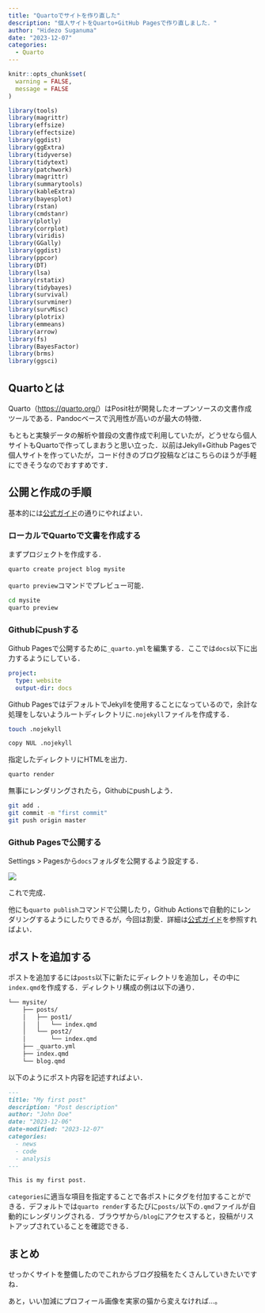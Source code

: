 ```yaml
---
title: "Quartoでサイトを作り直した"
description: "個人サイトをQuarto+GitHub Pagesで作り直しました．"
author: "Hidezo Suganuma"
date: "2023-12-07"
categories:
  - Quarto
---
```


```r
knitr::opts_chunk$set(
  warning = FALSE,
  message = FALSE
)

library(tools)
library(magrittr)
library(effsize)
library(effectsize)
library(ggdist)
library(ggExtra)
library(tidyverse)
library(tidytext)
library(patchwork)
library(magrittr)
library(summarytools)
library(kableExtra)
library(bayesplot)
library(rstan)
library(cmdstanr)
library(plotly)
library(corrplot)
library(viridis)
library(GGally)
library(ggdist)
library(ppcor)
library(DT)
library(lsa)
library(rstatix)
library(tidybayes)
library(survival)
library(survminer)
library(survMisc)
library(plotrix)
library(emmeans)
library(arrow)
library(fs)
library(BayesFactor)
library(brms)
library(ggsci)

```

## Quartoとは

Quarto（<https://quarto.org/>）はPosit社が開発したオープンソースの文書作成ツールである．Pandocベースで汎用性が高いのが最大の特徴．

もともと実験データの解析や普段の文書作成で利用していたが，どうせなら個人サイトもQuartoで作ってしまおうと思い立った．以前はJekyll+Github Pagesで個人サイトを作っていたが，コード付きのブログ投稿などはこちらのほうが手軽にできそうなのでおすすめです．

## 公開と作成の手順

基本的には[公式ガイド](https://quarto.org/docs/websites/)の通りにやればよい．

### ローカルでQuartoで文書を作成する

まずプロジェクトを作成する．

```.bash
quarto create project blog mysite

```

`quarto preview`コマンドでプレビュー可能．

```.bash
cd mysite
quarto preview

```

### Githubにpushする

Github Pagesで公開するために`_quarto.yml`を編集する．ここでは`docs`以下に出力するようにしている．

```.yaml
project:
  type: website
  output-dir: docs

```

Github PagesではデフォルトでJekyllを使用することになっているので，余計な処理をしないようルートディレクトリに`.nojekyll`ファイルを作成する．

```.bash
touch .nojekyll

```

```.bash
copy NUL .nojekyll

```

指定したディレクトリにHTMLを出力．

```.bash
quarto render

```

無事にレンダリングされたら，Githubにpushしよう．

```.bash
git add .
git commit -m "first commit"
git push origin master

```

### Github Pagesで公開する

Settings > Pagesから`docs`フォルダを公開するよう設定する．

![](fig1.png)

これで完成．

他にも`quarto publish`コマンドで公開したり，Github Actionsで自動的にレンダリングするようにしたりできるが，今回は割愛．詳細は[公式ガイド](https://quarto.org/docs/publishing/github-pages.html)を参照すればよい．

## ポストを追加する

ポストを追加するには`posts`以下に新たにディレクトリを追加し，その中に`index.qmd`を作成する．ディレクトリ構成の例は以下の通り．

```bash
└── mysite/
    ├── posts/
    │   ├── post1/
    │   │   └── index.qmd
    │   └── post2/
    │       └── index.qmd
    ├── _quarto.yml
    ├── index.qmd
    └── blog.qmd

```

以下のようにポスト内容を記述すればよい．

```.markdown
---
title: "My first post"
description: "Post description"
author: "John Doe"
date: "2023-12-06"
date-modified: "2023-12-07"
categories:
  - news
  - code
  - analysis
---

This is my first post.

```

`categories`に適当な項目を指定することで各ポストにタグを付加することができる．デフォルトでは`quarto render`するたびに`posts/`以下の`.qmd`ファイルが自動的にレンダリングされる．ブラウザから`/blog`にアクセスすると，投稿がリストアップされていることを確認できる．

## まとめ

せっかくサイトを整備したのでこれからブログ投稿をたくさんしていきたいですね．

あと，いい加減にプロフィール画像を実家の猫から変えなければ…。
